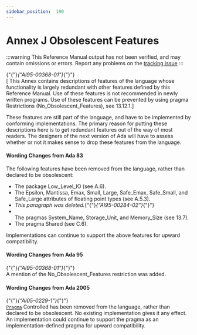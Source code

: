 ---
sidebar_position:  190
---

# Annex J Obsolescent Features

:::warning
This Reference Manual output has not been verified,
and may contain omissions or errors.
Report any problems on the [tracking issue](https://github.com/ada-lang-io/ada-lang-io/issues/20)
:::


<p>{"{"}<em>{"AI95-00368-01"}</em>{"}"} <br />[ This Annex contains descriptions of features of the language whose functionality is largely redundant with other features defined by this Reference Manual. Use of these features is not recommended in newly written programs. Use of these features can be prevented by using pragma Restrictions (No_Obsolescent_Features), see 13.12.1.] <br /></p>

<Admonition type="aarm" aarm="ramification" title="Ramification: ">
<strong></strong>These features are still part of the language, and have to be implemented by conforming implementations. The primary reason for putting these descriptions here is to get redundant features out of the way of most readers. The designers of the next version of Ada will have to assess whether or not it makes sense to drop these features from the language. <br /></Admonition>


#### Wording Changes from Ada 83

<Admonition type="aarm" aarm="note" title="Note: ">
The following features have been removed from the language, rather than declared to be obsolescent: <br /></Admonition>

<ul>
<li>The package Low_Level_IO (see A.6).<br /></li>
<li>The Epsilon, Mantissa, Emax, Small, Large, Safe_Emax, Safe_Small, and Safe_Large attributes of floating point types (see A.5.3).<br /></li>
<li><em>This paragraph was deleted.</em>{"{"}<em>{"AI95-00284-02"}</em>{"}"} <br /></li>
<li><br />The pragmas System_Name, Storage_Unit, and Memory_Size (see 13.7).<br /></li>
<li>The pragma Shared (see C.6). <br /></li>
</ul>
<Admonition type="aarm" aarm="note" title="Note: ">
Implementations can continue to support the above features for upward compatibility. <br /></Admonition>


#### Wording Changes from Ada 95

<Admonition type="aarm" aarm="note" title="Note: ">
{"{"}<em>{"AI95-00368-01"}</em>{"}"} <br />A mention of the No_Obsolescent_Features restriction was added. <br /></Admonition>


#### Wording Changes from Ada 2005

<Admonition type="aarm" aarm="note" title="Note: ">
{"{"}<em>{"AI05-0229-1"}</em>{"}"} <br /><code><a href="../AA-2/AA-2.8#S0019">Pragma</a></code> Controlled has been removed from the language, rather than declared to be obsolescent. No existing implementation gives it any effect. An implementation could continue to support the pragma as an implementation-defined pragma for upward compatibility. <br /></Admonition>

